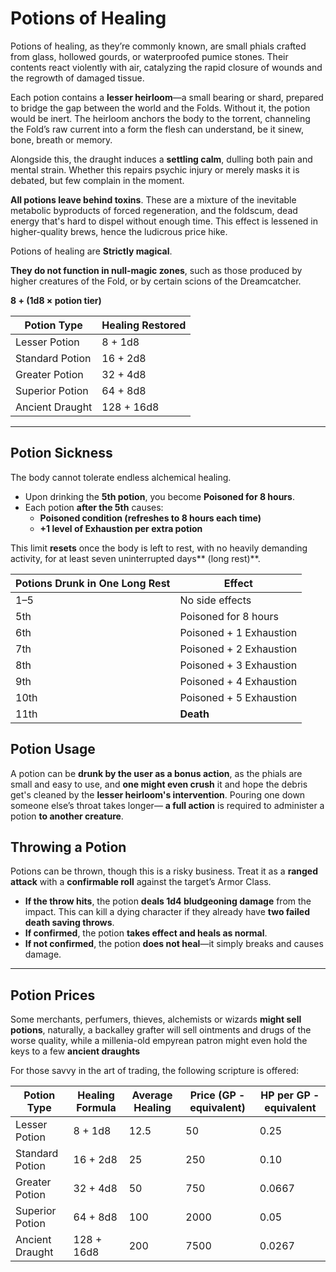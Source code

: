 # Potions of Healing

Potions of healing, as they’re commonly known, are small phials crafted from glass, hollowed gourds, or waterproofed pumice stones. Their contents react violently with air, catalyzing the rapid closure of wounds and the regrowth of damaged tissue.

Each potion contains a **lesser heirloom**—a small bearing or shard, prepared to bridge the gap between the world and the Folds. Without it, the potion would be inert. The heirloom anchors the body to the torrent, channeling the Fold’s raw current into a form the flesh can understand, be it sinew, bone, breath or memory.

Alongside this, the draught induces a **settling calm**, dulling both pain and mental strain. Whether this repairs psychic injury or merely masks it is debated, but few complain in the moment.

**All potions leave behind toxins**. These are a mixture of the inevitable metabolic byproducts of forced regeneration, and the foldscum, dead energy that's hard to dispel without enough time. This effect is lessened in higher-quality brews, hence the ludicrous price hike.

Potions of healing are **Strictly magical**.

**They do not function in null-magic zones**, such as those produced by higher creatures of the Fold, or by certain scions of the Dreamcatcher.

**8 + (1d8 × potion tier)**

| Potion Type     | Healing Restored |
| --------------- | ---------------- |
| Lesser Potion   | 8 + 1d8          |
| Standard Potion | 16 + 2d8         |
| Greater Potion  | 32 + 4d8         |
| Superior Potion | 64 + 8d8         |
| Ancient Draught | 128 + 16d8       |

---

## Potion Sickness

The body cannot tolerate endless alchemical healing.

- Upon drinking the **5th potion**, you become **Poisoned for 8 hours**.
- Each potion **after the 5th** causes:
  - **Poisoned condition (refreshes to 8 hours each time)**
  - **+1 level of Exhaustion per extra potion**

This limit **resets** once the body is left to rest, with no heavily demanding activity, for at least seven uninterrupted days** (long rest)**.

| Potions Drunk in One Long Rest | Effect                  |
| ------------------------------ | ----------------------- |
| 1–5                            | No side effects         |
| 5th                            | Poisoned for 8 hours    |
| 6th                            | Poisoned + 1 Exhaustion |
| 7th                            | Poisoned + 2 Exhaustion |
| 8th                            | Poisoned + 3 Exhaustion |
| 9th                            | Poisoned + 4 Exhaustion |
| 10th                           | Poisoned + 5 Exhaustion |
| 11th                           | **Death**               |

## Potion Usage

A potion can be **drunk by the user as a bonus action**, as the phials are small and easy to use, and **one might even crush** it and hope the debris get's cleaned by the **lesser heirloom's intervention**.
Pouring one down someone else’s throat takes longer— **a full action** is required to administer a potion **to another creature**.

## Throwing a Potion

Potions can be thrown, though this is a risky business. Treat it as a **ranged attack** with a **confirmable roll** against the target’s Armor Class.

- **If the throw hits**, the potion **deals 1d4 bludgeoning damage** from the impact. This can kill a dying character if they already have **two failed death saving throws**.
- **If confirmed**, the potion **takes effect and heals as normal**.
- **If not confirmed**, the potion **does not heal**—it simply breaks and causes damage.

---

## Potion Prices

Some merchants, perfumers, thieves, alchemists or wizards **might sell potions**, naturally, a backalley grafter will sell ointments and drugs of the worse quality, while a millenia-old empyrean patron might even hold the keys to a few **ancient draughts**

For those savvy in the art of trading, the following scripture is offered:

| Potion Type     | Healing Formula | Average Healing | Price (GP - equivalent) | HP per GP - equivalent |
| --------------- | --------------- | --------------- | ----------------------- | ---------------------- |
| Lesser Potion   | 8 + 1d8         | 12.5            | 50                      | 0.25                   |
| Standard Potion | 16 + 2d8        | 25              | 250                     | 0.10                   |
| Greater Potion  | 32 + 4d8        | 50              | 750                     | 0.0667                 |
| Superior Potion | 64 + 8d8        | 100             | 2000                    | 0.05                   |
| Ancient Draught | 128 + 16d8      | 200             | 7500                    | 0.0267                 |
